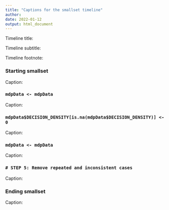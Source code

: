 ```yaml
---
title: "Captions for the smallset timeline"
author: 
date: 2022-01-12
output: html_document
---
```


Timeline title: 

Timeline subtitle: 

Timeline footnote: 

### Starting smallset

Caption: 

### `mdpData <- mdpData`

Caption: 

### `mdpData$DECISION_DENSITY[is.na(mdpData$DECISION_DENSITY)] <- 0`

Caption: 

### `mdpData <- mdpData`

Caption: 

### `# STEP 5: Remove repeated and inconsistent cases`

Caption: 

### Ending smallset

Caption: 
